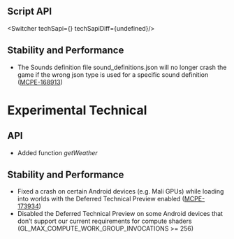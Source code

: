 




## **Script API**

<Switcher techSapi={<TechSapiStable/>} techSapiDiff={undefined}/>

## **Stability and Performance**

-   The Sounds definition file sound\_definitions.json will no longer crash the game if the wrong json type is used for a specific sound definition ([MCPE-168913](https://bugs.mojang.com/browse/MCPE-168913))  
      
    

# **Experimental Technical**

## **API**

-   Added function _getWeather_

## **Stability and Performance**

-   Fixed a crash on certain Android devices (e.g. Mali GPUs) while loading into worlds with the Deferred Technical Preview enabled ([MCPE-173934](https://bugs.mojang.com/browse/MCPE-173934))
-   Disabled the Deferred Technical Preview on some Android devices that don’t support our current requirements for compute shaders (GL\_MAX\_COMPUTE\_WORK\_GROUP\_INVOCATIONS \>= 256)

